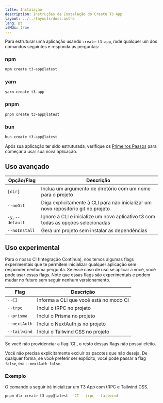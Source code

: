 ```yaml
---
title: Instalação
description: Instruções de Instalação do Create T3 App
layout: ../../layouts/docs.astro
lang: pt
isMdx: true
---
```



Para estruturar uma aplicação usando `create-t3-app`, rode qualquer um dos comandos seguintes e responda as perguntas:

### npm

```bash
npm create t3-app@latest
```

### yarn

```bash
yarn create t3-app
```

### pnpm

```bash
pnpm create t3-app@latest
```

### bun

```bash
bun create t3-app@latest
```

Após sua aplicação ter sido estruturada, verifique os [Primeiros Passos](/pt/usage/first-steps) para começar a usar sua nova aplicação.

## Uso avançado

| Opção/Flag        | Descrição                                                                         |
| ----------------- | --------------------------------------------------------------------------------- |
| `[dir]`           | Inclua um argumento de diretório com um nome para o projeto                       |
| `--noGit`         | Diga explicitamente à CLI para não inicializar um novo repositório git no projeto |
| `-y`, `--default` | Ignore a CLI e inicialize um novo aplicativo t3 com todas as opções selecionadas  |
| `--noInstall`     | Gera um projeto sem instalar as dependências                                      |

## Uso experimental

Para o nosso CI (Integração Contínua), nós temos algumas flags experimentais que te permitem inicializar qualquer aplicação sem responder nenhuma pergunta. Se esse caso de uso se aplicar a você, você pode usar essas flags. Note que essas flags são experimentais e podem mudar no futuro sem seguir nenhum versionamento.

| Flag         | Descrição                              |
| ------------ | -------------------------------------- |
| `--CI`       | Informa a CLI que você está no modo CI |
| `--trpc`     | Inclui o tRPC no projeto               |
| `--prisma`   | Inclui o Prisma no projeto             |
| `--nextAuth` | Inclui o NextAuth.js no projeto        |
| `--tailwind` | Inclui o Tailwind CSS no projeto       |

<Callout type="warning">
  Se você não providenciar a flag `CI`, o resto dessas flags não possui efeito.
</Callout>

Você não precisa explicitamente excluir os pacotes que não deseja. De qualquer forma, se você preferir ser explícito, você pode passar a flag `false`, ex: `--nextAuth false`.

### Exemplo

O comando a seguir irá inicializar um T3 App com tRPC e Tailwind CSS.

```bash
pnpm dlx create-t3-app@latest --CI --trpc --tailwind
```
